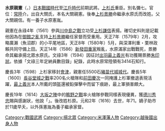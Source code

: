 {{no footnotes|time=2010-12-09T14:43:45+00:00}}
{{unreferenced|time=2010-12-09T14:43:45+00:00}}
'''水原親憲'''（{{jpn|j=水原 親憲|hg=すいばら ちかのり|rm=Suibara Chikanori}}，{{bd|1546年|（天文15年）|1616年|（元和2年）|}}）[[战国时代_(日本)|日本戰國時代]]至[[江戶時代|江戶時代]]前期武將。[[上杉氏|上杉氏]]重臣。別名彌七。官位：[[常陸|常陸]]介。出自大關氏，本名大關親憲。後奉[[上杉景勝|上杉景勝]]命繼承水原氏而改姓。父大關親信。有一養子水原憲胤。

親憲在永祿4年（1561）參與[[川中島之戰|川中島之戰]]立功受[[上杉謙信|上杉謙信]]表揚。確切史料則是記載他因為在[[御館之亂|御館之亂]]支持[[上杉景勝|上杉景勝]]繼任家督而受重用。天正7年（1579年）2月，攻略廣瀨（魚沼郡）的小平尾地區，天正8年（1580年）5月，與深澤利重・栗林政賴共同守備上田。天正14年（1586）[[新發田重家|新發田重家]]叛亂，水原滿家出戰戰死，景勝命其繼承揚北眾水原氏。文祿3年（1594）因征討[[出羽|出羽]][[最上義光|最上義光]]有功獲賜景勝[[朱印狀|朱印狀]]。依據「文祿三年定納員數目錄」紀錄，此時水原常陸領有3414石知行。

慶長3年（1598）上杉家移封[[會津|會津]]，親憲任5500石[[豬苗代城|豬苗代城]][[城代|城代]]。慶長5年（1600）[[長谷堂城之戰|長谷堂城之戰]]率200名火槍隊和[[前田慶次|前田慶次]]一同掩護上杉軍撤退表現活躍，[[最上義光|最上義光]]本人所戴的頭盔還被鉛彈擊中而留下痕跡，最上軍損害頗大。

慶長19年（1614）[[大坂之陣|大坂之陣]]中的[[鴫野之戰|鴫野之戰]]率火槍隊參戰同樣表現優異，獲[[德川秀忠|德川秀忠]]賜與感謝狀，他說「{{lang|ja|子供の石合戦ごときのような戦で、感状を賜ることになるとは}}」。後改姓杉原。元和2年（1616）去世，年71。嫡子助市於11歲早夭，以外孫憲胤為養子繼承家督。

[[Category:戰國武將|Category:戰國武將]]
[[Category:揚北眾|Category:揚北眾]]
[[Category:米澤藩人物|Category:米澤藩人物]]
[[Category:越後國出身人物|Category:越後國出身人物]]